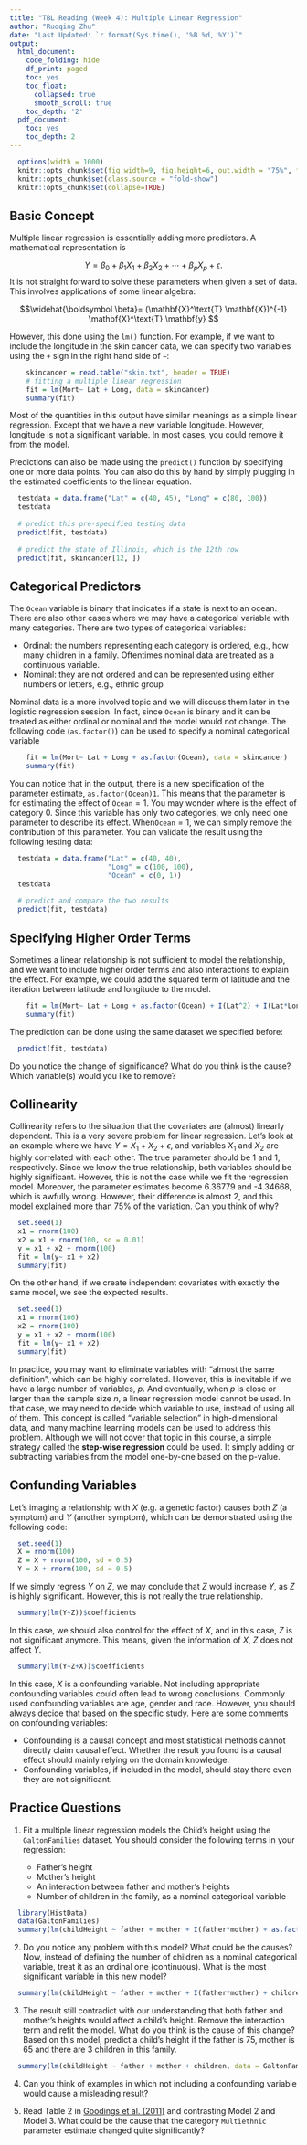 ```yaml
---
title: "TBL Reading (Week 4): Multiple Linear Regression"
author: "Ruoqing Zhu"
date: "Last Updated: `r format(Sys.time(), '%B %d, %Y')`"
output:
  html_document:
    code_folding: hide
    df_print: paged
    toc: yes
    toc_float:
      collapsed: true
      smooth_scroll: true
    toc_depth: '2'
  pdf_document:
    toc: yes
    toc_depth: 2
---
```


```r
  options(width = 1000)
  knitr::opts_chunk$set(fig.width=9, fig.height=6, out.width = "75%", fig.align = 'center')
  knitr::opts_chunk$set(class.source = "fold-show")
  knitr::opts_chunk$set(collapse=TRUE)
```

## Basic Concept

Multiple linear regression is essentially adding more predictors. A mathematical representation is 

$$Y = \beta_0 + \beta_1 X_1 + \beta_2 X_2 + \cdots + \beta_p X_p  + \epsilon.$$
It is not straight forward to solve these parameters when given a set of data. This involves applications of some linear algebra:

$$\widehat{\boldsymbol \beta}= (\mathbf{X}^\text{T} \mathbf{X})^{-1} \mathbf{X}^\text{T} \mathbf{y} $$

However, this done using the `lm()` function. For example, if we want to include the longitude in the skin cancer data, we can specify two variables using the `+` sign in the right hand side of `~`:

```r
    skincancer = read.table("skin.txt", header = TRUE)
    # fitting a multiple linear regression
    fit = lm(Mort~ Lat + Long, data = skincancer)
    summary(fit)
```

Most of the quantities in this output have similar meanings as a simple linear regression. Except that we have a new variable longitude. However, longitude is not a significant variable. In most cases, you could remove it from the model. 

Predictions can also be made using the `predict()` function by specifying one or more data points. You can also do this by hand by simply plugging in the estimated coefficients to the linear equation. 

```r
  testdata = data.frame("Lat" = c(40, 45), "Long" = c(80, 100))
  testdata
  
  # predict this pre-specified testing data
  predict(fit, testdata)
  
  # predict the state of Illinois, which is the 12th row
  predict(fit, skincancer[12, ])
```

## Categorical Predictors

The `Ocean` variable is binary that indicates if a state is next to an ocean. There are also other cases where we may have a categorical variable with many categories. There are two types of categorical variables:

  * Ordinal: the numbers representing each category is ordered, e.g., how many children in a family. Oftentimes nominal data are treated as a continuous variable.
  * Nominal: they are not ordered and can be represented using either numbers or letters, e.g., ethnic group

Nominal data is a more involved topic and we will discuss them later in the logistic regression session. In fact, since `Ocean` is binary and it can be treated as either ordinal or nominal and the model would not change. The following code (`as.factor()`) can be used to specify a nominal categorical variable

```r
    fit = lm(Mort~ Lat + Long + as.factor(Ocean), data = skincancer)
    summary(fit)
```

You can notice that in the output, there is a new specification of the parameter estimate, `as.factor(Ocean)1`. This means that the parameter is for estimating the effect of `Ocean`$= 1$. You may wonder where is the effect of category 0. Since this variable has only two categories, we only need one parameter to describe its effect. When`Ocean`$= 1$, we can simply remove the contribution of this parameter. You can validate the result using the following testing data:

```r
  testdata = data.frame("Lat" = c(40, 40), 
                        "Long" = c(100, 100),
                        "Ocean" = c(0, 1))
  testdata
  
  # predict and compare the two results
  predict(fit, testdata)
```

## Specifying Higher Order Terms

Sometimes a linear relationship is not sufficient to model the relationship, and we want to include higher order terms and also interactions to explain the effect. For example, we could add the squared term of latitude and the iteration between latitude and longitude to the model. 

```r
    fit = lm(Mort~ Lat + Long + as.factor(Ocean) + I(Lat^2) + I(Lat*Long), data = skincancer)
    summary(fit)
```

The prediction can be done using the same dataset we specified before:

```r
  predict(fit, testdata)
```

Do you notice the change of significance? What do you think is the cause? Which variable(s) would you like to remove?

## Collinearity

Collinearity refers to the situation that the covariates are (almost) linearly dependent. This is a very severe problem for linear regression. Let's look at an example where we have $Y = X_1 + X_2 + \epsilon$, and variables $X_1$ and $X_2$ are highly correlated with each other. The true parameter should be 1 and 1, respectively. Since we know the true relationship, both variables should be highly significant. However, this is not the case while we fit the regression model. Moreover, the parameter estimates become 6.36779 and -4.34668, which is awfully wrong. However, their difference is almost 2, and this model explained more than 75% of the variation. Can you think of why?

```r
  set.seed(1)
  x1 = rnorm(100)
  x2 = x1 + rnorm(100, sd = 0.01)
  y = x1 + x2 + rnorm(100)
  fit = lm(y~ x1 + x2)
  summary(fit)
```

On the other hand, if we create independent covariates with exactly the same model, we see the expected results. 
```r
  set.seed(1)
  x1 = rnorm(100)
  x2 = rnorm(100)
  y = x1 + x2 + rnorm(100)
  fit = lm(y~ x1 + x2)
  summary(fit)
```

In practice, you may want to eliminate variables with "almost the same definition", which can be highly correlated. However, this is inevitable if we have a large number of variables, $p$. And eventually, when $p$ is close or larger than the sample size $n$, a linear regression model cannot be used. In that case, we may need to decide which variable to use, instead of using all of them. This concept is called "variable selection" in high-dimensional data, and many machine learning models can be used to address this problem. Although we will not cover that topic in this course, a simple strategy called the **step-wise regression** could be used. It simply adding or subtracting variables from the model one-by-one based on the p-value. 

## Confunding Variables

Let's imaging a relationship with $X$ (e.g. a genetic factor) causes both $Z$ (a symptom) and $Y$ (another symptom), which can be demonstrated using the following code:

```r
  set.seed(1)
  X = rnorm(100)
  Z = X + rnorm(100, sd = 0.5)
  Y = X + rnorm(100, sd = 0.5)
```

If we simply regress $Y$ on $Z$, we may conclude that $Z$ would increase $Y$, as $Z$ is highly significant. However, this is not really the true relationship. 

```r
  summary(lm(Y~Z))$coefficients
```

In this case, we should also control for the effect of $X$, and in this case, $Z$ is not significant anymore. This means, given the information of $X$, $Z$ does not affect $Y$. 

```r
  summary(lm(Y~Z+X))$coefficients
```

In this case, $X$ is a confounding variable. Not including appropriate confounding variables could often lead to wrong conclusions. Commonly used confounding variables are age, gender and race. However, you should always decide that based on the specific study. Here are some comments on confounding variables:

  * Confounding is a causal concept and most statistical methods cannot directly claim causal effect. Whether the result you found is a causal effect should mainly relying on the domain knowledge. 
  * Confounding variables, if included in the model, should stay there even they are not significant.

## Practice Questions 

  1. Fit a multiple linear regression models the Child's height using the `GaltonFamilies` dataset. You should consider the following terms in your regression:
  
      * Father's height
      * Mother's height
      * An interaction between father and mother's heights
      * Number of children in the family, as a nominal categorical variable 
    
```r
  library(HistData)
  data(GaltonFamilies)
  summary(lm(childHeight ~ father + mother + I(father*mother) + as.factor(children), data = GaltonFamilies))
```

  2. Do you notice any problem with this model? What could be the causes? Now, instead of defining the number of children as a nominal categorical variable, treat it as an ordinal one (continuous). What is the most significant variable in this new model?
  
```r
  summary(lm(childHeight ~ father + mother + I(father*mother) + children, data = GaltonFamilies))
```

  3. The result still contradict with our understanding that both father and mother's heights would affect a child's height. Remove the interaction term and refit the model. What do you think is the cause of this change? Based on this model, predict a child's height if the father is 75, mother is 65 and there are 3 children in this family. 
  
```r
  summary(lm(childHeight ~ father + mother + children, data = GaltonFamilies))
```

  4. Can you think of examples in which not including a confounding variable would cause a misleading result? 

  5. Read Table 2 in [Goodings et al. (2011)](papers/Gooding2011.pdf) and contrasting Model 2 and Model 3. What could be the cause that the category `Multiethnic` parameter estimate changed quite significantly?

